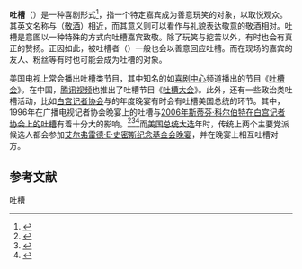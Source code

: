 {{地域中心|}}
'''吐槽'''（{{lang-en|roast}}）是一种喜剧形式<ref>{{cite web|author1=郑薛飞腾|title=从日文而来的“吐槽”，可不是单纯肤浅的搞笑|url=https://www.thepaper.cn/newsDetail_forward_1631408|website=澎湃新闻|accessdate=2018-05-24|date=2017-03-04|archive-date=2018-07-08|archive-url=https://web.archive.org/web/20180708015557/https://www.thepaper.cn/newsDetail_forward_1631408|dead-url=no}}</ref>，指一个特定嘉宾成为善意玩笑的对象，以取悦观众。其英文名称{{lang|en|roast}}与{{lang|en|toast}}（[[敬酒|敬酒]]）相近，而其意义则可以看作与礼貌表达敬意的敬酒相对。吐槽是意图以一种特殊的方式向吐槽嘉宾致敬。除了玩笑与挖苦以外，有时也会有真正的赞扬。正因如此，被吐槽者（{{lang|en|roastee}}）一般也会以善意回应吐槽。而在现场的嘉宾的友人、粉丝等有时也可能会成为吐槽的对象。

美国电视上常会播出吐槽类节目，其中知名的如[[喜剧中心|喜剧中心]]频道播出的节目《[[吐槽会|吐槽会]]》。在中国，[[腾讯视频|腾讯视频]]也推出了吐槽节目《[[吐槽大会|吐槽大会]]》。此外，还有一些政治类吐槽活动，比如[[白宫记者协会|白宫记者协会]]与{{le|美国广播电视记者协会|Radio and Television Correspondents' Association}}的年度晚宴有时会有吐槽美国总统的环节。其中，1996年{{le|唐·伊穆斯|Don Imus}}在广播电视记者协会晚宴上的吐槽与[[2006年荷伯白宮演說|2006年斯蒂芬·科尔伯特在白宫记者协会上的吐槽]]有着十分大的影响。<ref>{{cite news |title= Imus Clout Prompts Political Support |author= John Hendren |work= [[ABC_News|ABC News]] |date= 2007-04-11 |url= http://abcnews.go.com/Politics/story?id=3031440&page=1 |accessdate= April 11, 2007 |archive-date= 2018-10-19 |archive-url= https://web.archive.org/web/20181019122330/https://abcnews.go.com/Politics/story?id=3031440&page=1 |dead-url= no }}</ref><ref name="cnet">{{cite news | url=http://news.com/2061-10802_3-6068398.html | work=[[Cnet|Cnet News]] | title=Video of Presidential roast attracts big Web audience | first=Greg | last=Sandoval | accessdate=2006-05-08 }}</ref><ref name="nytimes-truthiness-bums">{{cite news | url=http://select.nytimes.com/2006/11/05/opinion/05rich.html | work=[[The_New_York_Times|The New York Times]] | title=Throw the Truthiness Bums Out | first=Frank | last=Rich | authorlink=Frank Rich | date=November 5, 2006 | accessdate=2006-11-22 | archive-date=2018-02-14 | archive-url=https://web.archive.org/web/20180214081255/https://select.nytimes.com/2006/11/05/opinion/05rich.html | dead-url=no }}</ref>而[[美国总统大选|美国总统大选]]年时，传统上两个主要党派候选人都会参加[[艾尔弗雷德·E·史密斯纪念基金会晚宴|艾尔弗雷德·E·史密斯纪念基金会晚宴]]，并在晚宴上相互吐槽对方。

== 参考文献 ==
{{reflist}}

[[Category:吐槽|]]